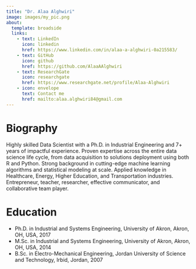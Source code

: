 ```yaml
---
title: "Dr. Alaa Alghwiri"
image: images/my_pic.png
about:
  template: broadside
  links:
    - text: LinkedIn
      icon: linkedin
      href: https://www.linkedin.com/in/alaa-a-alghwiri-0a215583/
    - text: GitHub
      icon: github
      href: https://github.com/AlaaAAlghwiri
    - text: ResearchGate
      icon: researchgate
      href: https://www.researchgate.net/profile/Alaa-Alghwiri
    - icon: envelope
      text: Contact me
      href: mailto:alaa.alghwiri84@gmail.com
---
```


# Biography

Highly skilled Data Scientist with a Ph.D. in Industrial Engineering and 7+ years of impactful experience. Proven expertise across the entire data science life cycle, from data acquisition to solutions deployment using both R and Python. Strong background in cutting-edge machine learning algorithms and statistical modeling at scale. Applied knowledge in Healthcare, Energy, Higher Education, and Transportation industries. Entrepreneur, teacher, researcher, effective communicator, and collaborative team player.

# Education

-   Ph.D. in Industrial and Systems Engineering, University of Akron, Akron, OH, USA, 2017
-   M.Sc. in Industrial and Systems Engineering, University of Akron, Akron, OH, USA, 2014
-   B.Sc. in Electro-Mechanical Engineering, Jordan University of Science and Technology, Irbid, Jordan, 2007
